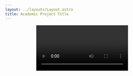 ```yaml
---
layout: ../layouts/Layout.astro
title: Academic Project Title
---
```







<Header
  title="Academic Project Title"
  authors={[
    {
      name: "Author One",
      url: "https://example.com",
      institution: "Institution One",
      notes: ["*", "†"],
    },
    {
      name: "Author Two",
      url: "https://example.com",
      institution: "Institution Two",
      notes: ["*", "†"],
    },
    {
      name: "Author Three",
      url: "https://example.com",
      institution: "Institution Three",
      notes: ["†"],
    },
    {
      name: "Author Four",
      institution: "Institution Four",
    },
    {
      name: "Author Five",
      url: "https://example.com",
      institution: "Institution Four",
    },
  ]}
  conference="Conference Name"
  notes={[
    {
      symbol: "*",
      text: "author note one",
    },
    {
      symbol: "†",
      text: "author note two",
    },
  ]}
  links={[
    {
      name: "Paper",
      url: "https://arxiv.org/pdf/1706.03762",
      icon: "fa-solid:file-pdf",
    },
    {
      name: "Code",
      url: "https://github.com/tensorflow/tensor2tensor",
      icon: "mdi:github",
    },
    {
      name: "arXiv",
      url: "https://arxiv.org/abs/1706.03762",
      icon: "academicons:arxiv",
    },
  ]}
  />

<Video source={outside} />

## Abstract

Varius morbi enim nunc faucibus a pellentesque. Urna molestie at
elementum eu facilisis. Vestibulum lectus mauris ultrices eros in
cursus. Adipiscing tristique risus nec feugiat. Nibh mauris cursus
mattis molestie a iaculis. Risus ultricies tristique nulla aliquet.
Ultrices mi tempus imperdiet nulla malesuada pellentesque elit eget. Est
placerat in egestas erat imperdiet sed euismod nisi porta. Ultrices
gravida dictum fusce ut.

## Another section, with a figure

Hendrerit gravida rutrum quisque non tellus orci ac. Accumsan lacus vel facilisis volutpat est velit egestas dui. Nec dui nunc mattis enim uttellus elementum sagittis. Morbi tristique senectus et netus et malesuada. Aliquam sem fringilla ut morbi tincidunt augue interdum velit.

<Figure
    caption="Use the figure component to display images, videos, equations, or any other element, with a caption."
  >
    <Image src={transformer} alt="alt text" />
</Figure>

## Two columns

Use the two columns component to display two columns of content. In this example, the left column contains a figure with a YouTube video and the right column contains a Figure with a custom React component.

<TwoColumns>
  <Figure slot="left" caption="Take a look at this YouTube video.">
    <YouTubeVideo videoId="wjZofJX0v4M" />
  </Figure>
  <Figure slot="right" caption="Now look at this Gaussian Splat.">
    <Splat client:idle />
  </Figure>
</TwoColumns>

Varius morbi enim nunc faucibus a pellentesque. Urna molestie at
elementum eu facilisis. Vestibulum lectus mauris ultrices eros in
cursus. Adipiscing tristique risus nec feugiat. Nibh mauris cursus
mattis molestie a iaculis. Risus ultricies tristique nulla aliquet.
Ultrices mi tempus imperdiet nulla malesuada pellentesque elit eget. Est
placerat in egestas erat imperdiet sed euismod nisi porta. Ultrices
gravida dictum fusce ut.

## LaTeX equations

Risus ultricies tristique nulla aliquet.
Ultrices mi tempus imperdiet nulla malesuada pellentesque elit eget. Est
placerat in egestas erat imperdiet sed euismod nisi porta. Ultrices
gravida dictum fusce ut.

<LaTeX formula="\int_a^b f(x) dx" />

## BibTeX

```
@misc{vaswani2023attention,
  title={Attention Is All You Need}, 
  author={Ashish Vaswani and Noam Shazeer and Niki Parmar and Jakob Uszkoreit and Llion Jones and Aidan N. Gomez and Lukasz Kaiser and Illia Polosukhin},
  year={2023},
  eprint={1706.03762},
  archivePrefix={arXiv},
  primaryClass={id='cs.CL' full_name='Computation and Language' is_active=True alt_name='cmp-lg' in_archive='cs' is_general=False description='Covers natural language processing. Roughly includes material in ACM Subject Class I.2.7. Note that work on artificial languages (programming languages, logics, formal systems) that does not explicitly address natural-language issues broadly construed (natural-language processing, computational linguistics, speech, text retrieval, etc.) is not appropriate for this area'}
}
```